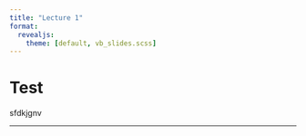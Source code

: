 ```yaml
---
title: "Lecture 1"
format:
  revealjs: 
    theme: [default, vb_slides.scss]
---
```


# Test

sfdkjgnv

---
